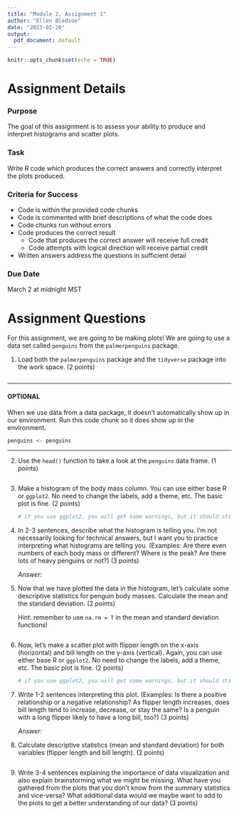```yaml
---
title: "Module 2, Assignment 1"
author: "Ellen Bledsoe"
date: "2023-02-20"
output:
  pdf_document: default
---
```


```r
knitr::opts_chunk$set(echo = TRUE)
```

# Assignment Details

### Purpose

The goal of this assignment is to assess your ability to produce and interpret histograms and scatter plots.

### Task

Write R code which produces the correct answers and correctly interpret the plots produced.

### Criteria for Success

-   Code is within the provided code chunks
-   Code is commented with brief descriptions of what the code does
-   Code chunks run without errors
-   Code produces the correct result
    -   Code that produces the correct answer will receive full credit
    -   Code attempts with logical direction will receive partial credit
-   Written answers address the questions in sufficient detail

### Due Date

March 2 at midnight MST

# Assignment Questions

For this assignment, we are going to be making plots! We are going to use a data set called `penguins` from the `palmerpenguins` package.

1.  Load both the `palmerpenguins` package and the `tidyverse` package into the work space. (2 points)

    ```r

    ```

------------------------------------------------------------------------

#### OPTIONAL

When we use data from a data package, it doesn't automatically show up in our environment. Run this code chunk so it does show up in the environment.

```r
penguins <- penguins
```

------------------------------------------------------------------------

2.  Use the `head()` function to take a look at the `penguins` data frame. (1 points)

    ```r

    ```

3.  Make a histogram of the body mass column. You can use either base R or `ggplot2`. No need to change the labels, add a theme, etc. The basic plot is fine. (2 points)

    ```r
    # if you use ggplot2, you will get some warnings, but it should still make a plot

    ```

4.  In 2-3 sentences, describe what the histogram is telling you. I'm not necessarily looking for technical answers, but I want you to practice interpreting what histograms are telling you. (Examples: Are there even numbers of each body mass or different? Where is the peak? Are there lots of heavy penguins or not?) (3 points)

    *Answer:*

5.  Now that we have plotted the data in the histogram, let's calculate some descriptive statistics for penguin body masses. Calculate the mean and the standard deviation. (2 points)

    Hint: remember to use `na.rm = T` in the mean and standard deviation functions!

    ```r

    ```

6.  Now, let's make a scatter plot with flipper length on the x-axis (horizontal) and bill length on the y-axis (vertical). Again, you can use either base R or `ggplot2`. No need to change the labels, add a theme, etc. The basic plot is fine. (2 points)

    ```r
    # if you use ggplot2, you will get some warnings, but it should still make a plot

    ```

7.  Write 1-2 sentences interpreting this plot. (Examples: Is there a positive relationship or a negative relationship? As flipper length increases, does bill length tend to increase, decrease, or stay the same? Is a penguin with a long flipper likely to have a long bill, too?) (3 points)

    *Answer:*

8.  Calculate descriptive statistics (mean and standard deviation) for both variables (flipper length and bill length). (2 points)

    ```r

    ```

9.  Write 3-4 sentences explaining the importance of data visualization and also explain brainstorming what we might be missing. What have you gathered from the plots that you don't know from the summary statistics and vice-versa? What additional data would we maybe want to add to the plots to get a better understanding of our data? (3 points)
